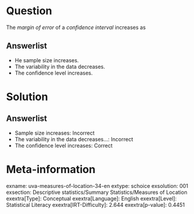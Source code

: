 Question
========

The *margin of error* of a *confidence interval* increases as

Answerlist
----------

* He sample size increases.
* The variability in the data decreases.
* The confidence level increases.

Solution
========

Answerlist
----------

* Sample size increases: Incorrect
* The variability in the data decreases...: Incorrect
* The confidence level increases: Correct

Meta-information
================
exname: uva-measures-of-location-34-en
extype: schoice
exsolution: 001
exsection: Descriptive statistics/Summary Statistics/Measures of Location
exextra[Type]: Conceptual
exextra[Language]: English
exextra[Level]: Statistical Literacy
exextra[IRT-Difficulty]: 2.644
exextra[p-value]: 0.4451

